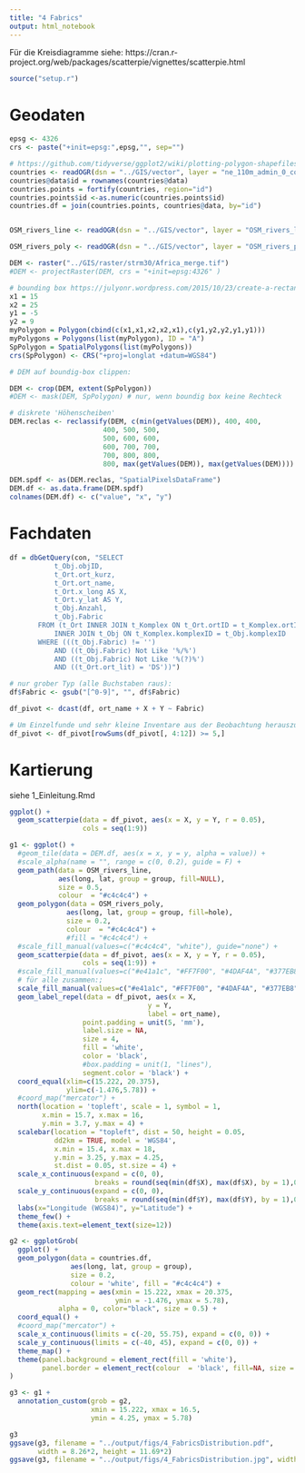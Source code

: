 ```yaml
---
title: "4 Fabrics"
output: html_notebook
---
```


Für die Kreisdiagramme siehe: https://cran.r-project.org/web/packages/scatterpie/vignettes/scatterpie.html

```r
source("setup.r")
```

# Geodaten

```r
epsg <- 4326
crs <- paste("+init=epsg:",epsg,"", sep="")

# https://github.com/tidyverse/ggplot2/wiki/plotting-polygon-shapefiles
countries <- readOGR(dsn = "../GIS/vector", layer = "ne_110m_admin_0_countries", verbose = FALSE)
countries@data$id = rownames(countries@data)
countries.points = fortify(countries, region="id")
countries.points$id <-as.numeric(countries.points$id)
countries.df = join(countries.points, countries@data, by="id")


OSM_rivers_line <- readOGR(dsn = "../GIS/vector", layer = "OSM_rivers_line", verbose = FALSE)

OSM_rivers_poly <- readOGR(dsn = "../GIS/vector", layer = "OSM_rivers_poly", verbose = FALSE)

DEM <- raster("../GIS/raster/strm30/Africa_merge.tif")
#DEM <- projectRaster(DEM, crs = "+init=epsg:4326" ) 

# bounding box https://julyonr.wordpress.com/2015/10/23/create-a-rectangle-spatialpolygonsdataframe-from-scratch/
x1 = 15
x2 = 25
y1 = -5
y2 = 9
myPolygon = Polygon(cbind(c(x1,x1,x2,x2,x1),c(y1,y2,y2,y1,y1)))
myPolygons = Polygons(list(myPolygon), ID = "A")
SpPolygon = SpatialPolygons(list(myPolygons))
crs(SpPolygon) <- CRS("+proj=longlat +datum=WGS84")

# DEM auf boundig-box clippen:

DEM <- crop(DEM, extent(SpPolygon))
#DEM <- mask(DEM, SpPolygon) # nur, wenn boundig box keine Rechteck

# diskrete 'Höhenscheiben'
DEM.reclas <- reclassify(DEM, c(min(getValues(DEM)), 400, 400,
                       400, 500, 500, 
                       500, 600, 600, 
                       600, 700, 700,
                       700, 800, 800, 
                       800, max(getValues(DEM)), max(getValues(DEM))))

DEM.spdf <- as(DEM.reclas, "SpatialPixelsDataFrame")
DEM.df <- as.data.frame(DEM.spdf)
colnames(DEM.df) <- c("value", "x", "y")
```

# Fachdaten

```r
df = dbGetQuery(con, "SELECT
           t_Obj.objID,
           t_Ort.ort_kurz,
           t_Ort.ort_name,
           t_Ort.x_long AS X, 
           t_Ort.y_lat AS Y, 
           t_Obj.Anzahl,
           t_Obj.Fabric
       FROM (t_Ort INNER JOIN t_Komplex ON t_Ort.ortID = t_Komplex.ortID)
           INNER JOIN t_Obj ON t_Komplex.komplexID = t_Obj.komplexID
       WHERE (((t_Obj.Fabric) != '')
           AND ((t_Obj.Fabric) Not Like '%/%')
           AND ((t_Obj.Fabric) Not Like '%(?)%')
           AND ((t_Ort.ort_lit) = 'DS'))")

# nur grober Typ (alle Buchstaben raus):
df$Fabric <- gsub("[^0-9]", "", df$Fabric)

df_pivot <- dcast(df, ort_name + X + Y ~ Fabric)

# Um Einzelfunde und sehr kleine Inventare aus der Beobachtung herauszuhalten wird eine Schwellwert von mind. 5 Stücken je Fpl. definiert. Alle Fpl. mit weniger Stücken werden entfernt:
df_pivot <- df_pivot[rowSums(df_pivot[, 4:12]) >= 5,]
```

# Kartierung

siehe 1_Einleitung.Rmd


```r
ggplot() + 
  geom_scatterpie(data = df_pivot, aes(x = X, y = Y, r = 0.05),
                  cols = seq(1:9))
```


```r
g1 <- ggplot() + 
  #geom_tile(data = DEM.df, aes(x = x, y = y, alpha = value)) + 
  #scale_alpha(name = "", range = c(0, 0.2), guide = F) + 
  geom_path(data = OSM_rivers_line, 
            aes(long, lat, group = group, fill=NULL),
            size = 0.5,   
            colour  = "#c4c4c4") + 
  geom_polygon(data = OSM_rivers_poly, 
              aes(long, lat, group = group, fill=hole),
              size = 0.2, 
              colour  = "#c4c4c4") +  
              #fill = "#c4c4c4") + 
  #scale_fill_manual(values=c("#c4c4c4", "white"), guide="none") + 
  geom_scatterpie(data = df_pivot, aes(x = X, y = Y, r = 0.05),
                  cols = seq(1:9)) + 
  #scale_fill_manual(values=c("#e41a1c", "#FF7F00", "#4DAF4A", "#377EB8", "#984EA3", "#999999", "#A65628", "#F781BF", "#FFFF33")) + 
  # für alle zusammen:;
  scale_fill_manual(values=c("#e41a1c", "#FF7F00", "#4DAF4A", "#377EB8", "#984EA3", "#999999", "#A65628", "#F781BF", "#FFFF33", "#c4c4c4", "white"), guide="none") + 
  geom_label_repel(data = df_pivot, aes(x = X, 
                                  y = Y, 
                                  label = ort_name), 
                  point.padding = unit(5, 'mm'),
                  label.size = NA, 
                  size = 4, 
                  fill = 'white', 
                  color = 'black',
                  #box.padding = unit(1, "lines"),
                  segment.color = 'black') + 
  coord_equal(xlim=c(15.222, 20.375),
              ylim=c(-1.476,5.78)) + 
  #coord_map("mercator") + 
  north(location = 'topleft', scale = 1, symbol = 1,
        x.min = 15.7, x.max = 16,
        y.min = 3.7, y.max = 4) + 
  scalebar(location = "topleft", dist = 50, height = 0.05,
           dd2km = TRUE, model = 'WGS84',           
           x.min = 15.4, x.max = 18,
           y.min = 3.25, y.max = 4.25, 
           st.dist = 0.05, st.size = 4) +
  scale_x_continuous(expand = c(0, 0),
                     breaks = round(seq(min(df$X), max(df$X), by = 1),0)) + 
  scale_y_continuous(expand = c(0, 0), 
                     breaks = round(seq(min(df$Y), max(df$Y), by = 1),0)) + 
  labs(x="Longitude (WGS84)", y="Latitude") + 
  theme_few() + 
  theme(axis.text=element_text(size=12))

g2 <- ggplotGrob(
  ggplot() + 
  geom_polygon(data = countries.df, 
               aes(long, lat, group = group),
               size = 0.2, 
               colour = 'white', fill = "#c4c4c4") + 
  geom_rect(mapping = aes(xmin = 15.222, xmax = 20.375, 
                          ymin = -1.476, ymax = 5.78), 
            alpha = 0, color="black", size = 0.5) + 
  coord_equal() + 
  #coord_map("mercator") + 
  scale_x_continuous(limits = c(-20, 55.75), expand = c(0, 0)) + 
  scale_y_continuous(limits = c(-40, 45), expand = c(0, 0)) + 
  theme_map() + 
  theme(panel.background = element_rect(fill = 'white'), 
        panel.border = element_rect(colour  = 'black', fill=NA, size = 1))
)

g3 <- g1 + 
  annotation_custom(grob = g2, 
                    xmin = 15.222, xmax = 16.5,
                    ymin = 4.25, ymax = 5.78)

g3
ggsave(g3, filename = "../output/figs/4_FabricsDistribution.pdf", 
       width = 8.26*2, height = 11.69*2)
ggsave(g3, filename = "../output/figs/4_FabricsDistribution.jpg", width = 8.26*2, height = 11.69*2, units = "in", dpi = 300)
```
